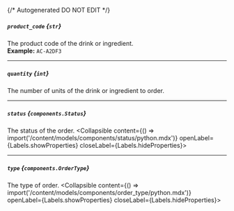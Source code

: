 {/* Autogenerated DO NOT EDIT  */}

##### `product_code` *{`str`}*
The product code of the drink or ingredient.
<br/>
**Example:** `AC-A2DF3`

---
##### `quantity` *{`int`}*
The number of units of the drink or ingredient to order.

---
##### `status` *{`components.Status`}*
The status of the order.
<Collapsible content={() => import('/content/models/components/status/python.mdx')} openLabel={Labels.showProperties} closeLabel={Labels.hideProperties}>
</Collapsible>

---
##### `type` *{`components.OrderType`}*
The type of order.
<Collapsible content={() => import('/content/models/components/order_type/python.mdx')} openLabel={Labels.showProperties} closeLabel={Labels.hideProperties}>
</Collapsible>


